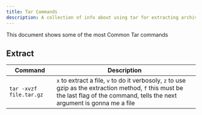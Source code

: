 ```yaml
---
title: Tar Commands
description: A collection of info about using tar for extracting archives
---
```

This document shows some of the most Common Tar commands

## Extract
| Command | Description |
| ------- | ----------- |
| `tar -xvzf file.tar.gz` | `x` to extract a file, `v` to do it verbosoly, `z` to use gzip as the extraction method, `f` this must be the last flag of the command, tells the next argument is gonna me a file | 
